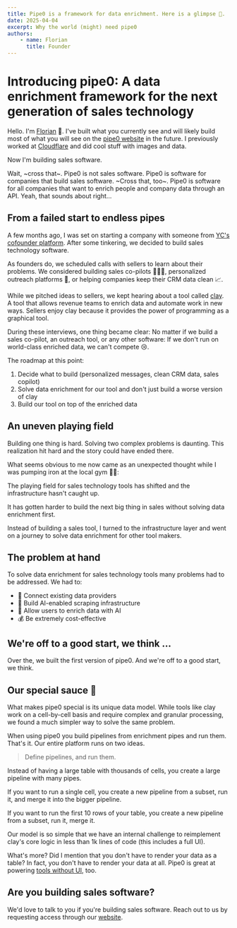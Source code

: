 ```yaml
---
title: Pipe0 is a framework for data enrichment. Here is a glimpse 👀.
date: 2025-04-04
excerpt: Why the world (might) need pipe0
authors:
    - name: Florian
      title: Founder
---
```


# Introducing pipe0: A data enrichment framework for the next generation of sales technology

Hello. I'm [Florian](https://www.linkedin.com/in/florian-martens-86b224b4/) 🌈. I've built what you 
currently see and will likely build most of what you will see on the [pipe0 website](https://pipe0.com) in the future.
I previously worked at [Cloudflare](https://cloudflare.com) and did cool stuff with images and data.

Now I'm building sales software.

Wait, ~cross that~. Pipe0 is not sales software. Pipe0 is software for companies that build sales software. ~Cross that, too~. Pipe0 
is software for all companies that want to enrich people and company data through an API. Yeah, that sounds about right...

## From a failed start to endless pipes

A few months ago, I was set on starting a company with someone from [YC's cofounder platform](https://www.ycombinator.com/cofounder-matching).
After some tinkering, we decided to build sales technology software.

As founders do, we scheduled calls with sellers to learn about their problems. We considered building sales co-pilots 👨🏼‍✈️, 
personalized outreach platforms 💌, or helping companies keep their CRM data clean 📈.

While we pitched ideas to sellers, we kept hearing about a tool called [clay](https://clay.com). A tool that allows revenue teams 
to enrich data and automate work in new ways. Sellers enjoy clay because it provides the power of programming as a graphical tool.

During these interviews, one thing became clear: No matter if we build a sales co-pilot, an outreach tool, or any other software:
If we don't run on world-class enriched data, we can't compete 😢.

The roadmap at this point:
1. Decide what to build (personalized messages, clean CRM data, sales copilot)
2. Solve data enrichment for our tool and don't just build a worse version of clay
3. Build our tool on top of the enriched data

## An uneven playing field

Building one thing is hard. Solving two complex problems is daunting. This realization hit hard and the story could have ended there.

What seems obvious to me now came as an unexpected thought while I was pumping iron at the local gym 🏋🏻:

The playing field for sales technology tools has shifted and the infrastructure hasn't caught up.

It has gotten harder to build the next big thing in sales without solving data enrichment first. 

Instead of building a sales tool, I turned to the infrastructure layer and went on a journey to solve data enrichment for other tool 
makers.

## The problem at hand

To solve data enrichment for sales technology tools many problems had to be addressed. We had to:

- 🔌 Connect existing data providers
- 🐛 Build AI-enabled scraping infrastructure
- 🤖 Allow users to enrich data with AI
- 💰 Be extremely cost-effective

## We're off to a good start, we think ...

Over the, we built the first version of pipe0. And we're off to a good start, we think.

## Our special sauce 🥫

What makes pipe0 special is its unique data model.
While tools like clay work on a cell-by-cell basis and require complex and granular processing, we found a 
much simpler way to solve the same problem.

When using pipe0 you build pipelines from enrichment pipes and run them. That's it. Our entire platform
runs on two ideas.

> Define pipelines, and run them.

Instead of having a large table with thousands of cells, you create a large pipeline with many pipes.

If you want to run a single cell, you create a new pipeline from a subset, run it, and merge it into the bigger pipeline.

If you want to run the first 10 rows of your table, you create a new pipeline from a subset, run it, merge it.

Our model is so simple that we have an internal challenge to reimplement clay's core logic in less than 1k lines of code 
(this includes a full UI).

What's more? Did I mention that you don't have to render your data as a table? In fact, you don't have to render your data at all.
Pipe0 is great at powering [tools without UI](https://pipe0.com/resources/documentation/other-apps), too.

## Are you building sales software?

We'd love to talk to you if you're building sales software. Reach out to us by requesting access through our [website](https://pipe0.com).

<BlogBanner />






